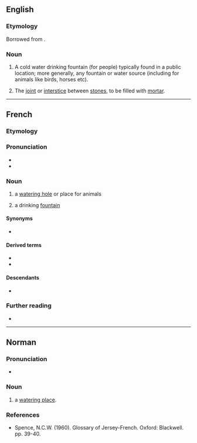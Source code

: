 ==English==

===Etymology===
Borrowed from {{bor|en|fr|abreuvoir||a [[watering]] place}}.

{{rfp|en}}
===Noun===
{{en-noun}}

# A cold water drinking fountain (for people) typically found in a public location; more generally, any fountain or water source (including for animals like birds, horses etc).
# {{lb|en|obsolete|masonry}} The [[joint]] or [[interstice]] between [[stone]]s, to be filled with [[mortar]].
#: {{rfquotek|en|Gwilt}}

----

==French==

===Etymology===
{{suffix|fr|abreuver|oir}}

===Pronunciation===
* {{fr-IPA}}
* {{audio|fr|Fr-abreuvoir.ogg|audio}}

===Noun===
{{fr-noun|m}}

# a [[watering hole]] or place for animals
# {{lb|fr|Canada|proscribed}} a drinking [[fountain]]

====Synonyms====
* {{sense|drinking fountain}} {{l|fr|fontaine}} {{qualifier|mostly Europe}}

====Derived terms====
* {{l|fr|abreuvoir à mouches}}
* {{l|fr|borne-abreuvoir}}

====Descendants====
* {{desc|en|abreuvoir|bor=1}}

===Further reading===
* {{R:TLFi}}

----

==Norman==

===Pronunciation===
* {{a|Jersey}} {{IPA|nrf|/abrəvwar/}}

===Noun===
{{head|nrf|noun|g=m|plural|abreuvoirs}}

# {{lb|nrf|Jersey}} a [[watering place]].

===References===
* Spence, N.C.W. (1960). Glossary of Jersey-French. Oxford: Blackwell. pp. 39-40.